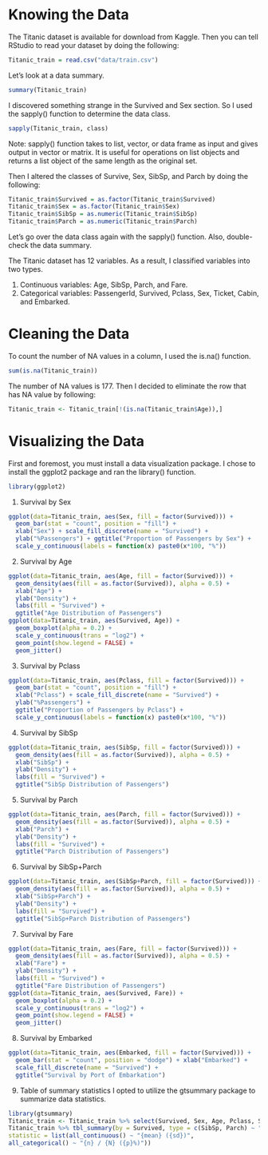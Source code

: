 # Knowing the Data
The Titanic dataset is available for download from Kaggle. Then you can tell RStudio to read your dataset by doing the following:
```r
Titanic_train = read.csv("data/train.csv")
```

Let’s look at a data summary.
```r
summary(Titanic_train)
```

I discovered something strange in the Survived and Sex section. So I used the sapply() function to determine the data class.
```r
sapply(Titanic_train, class)
```
Note: sapply() function takes to list, vector, or data frame as input and gives output in vector or matrix. It is useful for operations on list objects and returns a list object of the same length as the original set.

Then I altered the classes of Survive, Sex, SibSp, and Parch by doing the following:
```r
Titanic_train$Survived = as.factor(Titanic_train$Survived)
Titanic_train$Sex = as.factor(Titanic_train$Sex)
Titanic_train$SibSp = as.numeric(Titanic_train$SibSp)
Titanic_train$Parch = as.numeric(Titanic_train$Parch)
```

Let’s go over the data class again with the sapply() function. Also, double-check the data summary.

The Titanic dataset has 12 variables. As a result, I classified variables into two types.

1. Continuous variables: Age, SibSp, Parch, and Fare.
2. Categorical variables: PassengerId, Survived, Pclass, Sex, Ticket, Cabin, and Embarked.

# Cleaning the Data
To count the number of NA values in a column, I used the is.na() function.
```r
sum(is.na(Titanic_train))
```
The number of NA values is 177. Then I decided to eliminate the row that has NA value by following:
```r
Titanic_train <- Titanic_train[!(is.na(Titanic_train$Age)),]
```

# Visualizing the Data
First and foremost, you must install a data visualization package. I chose to install the ggplot2 package and ran the library() function.
```r
library(ggplot2)
```

1. Survival by Sex
```r
ggplot(data=Titanic_train, aes(Sex, fill = factor(Survived))) + 
  geom_bar(stat = "count", position = "fill") + 
  xlab("Sex") + scale_fill_discrete(name = "Survived") + 
  ylab("%Passengers") + ggtitle("Proportion of Passengers by Sex") + 
  scale_y_continuous(labels = function(x) paste0(x*100, "%"))
```

2. Survival by Age
```r
ggplot(data=Titanic_train, aes(Age, fill = factor(Survived))) +
  geom_density(aes(fill = as.factor(Survived)), alpha = 0.5) +
  xlab("Age") +
  ylab("Density") +
  labs(fill = "Survived") +
  ggtitle("Age Distribution of Passengers")
ggplot(data=Titanic_train, aes(Survived, Age)) +
  geom_boxplot(alpha = 0.2) +
  scale_y_continuous(trans = "log2") +
  geom_point(show.legend = FALSE) + 
  geom_jitter()
```

3. Survival by Pclass
```r
ggplot(data=Titanic_train, aes(Pclass, fill = factor(Survived))) + 
  geom_bar(stat = "count", position = "fill") + 
  xlab("Pclass") + scale_fill_discrete(name = "Survived") +
  ylab("%Passengers") +
  ggtitle("Proportion of Passengers by Pclass") +
  scale_y_continuous(labels = function(x) paste0(x*100, "%"))
```

4. Survival by SibSp
```r
ggplot(data=Titanic_train, aes(SibSp, fill = factor(Survived))) +
  geom_density(aes(fill = as.factor(Survived)), alpha = 0.5) +
  xlab("SibSp") +
  ylab("Density") +
  labs(fill = "Survived") +
  ggtitle("SibSp Distribution of Passengers")
```

5. Survival by Parch
```r
ggplot(data=Titanic_train, aes(Parch, fill = factor(Survived))) +
  geom_density(aes(fill = as.factor(Survived)), alpha = 0.5) +
  xlab("Parch") +
  ylab("Density") +
  labs(fill = "Survived") +
  ggtitle("Parch Distribution of Passengers")
```

6. Survival by SibSp+Parch
```r
ggplot(data=Titanic_train, aes(SibSp+Parch, fill = factor(Survived))) +
  geom_density(aes(fill = as.factor(Survived)), alpha = 0.5) +
  xlab("SibSp+Parch") +
  ylab("Density") +
  labs(fill = "Survived") +
  ggtitle("SibSp+Parch Distribution of Passengers")
```

7. Survival by Fare
```r
ggplot(data=Titanic_train, aes(Fare, fill = factor(Survived))) +
  geom_density(aes(fill = as.factor(Survived)), alpha = 0.5) +
  xlab("Fare") +
  ylab("Density") +
  labs(fill = "Survived") +
  ggtitle("Fare Distribution of Passengers")
ggplot(data=Titanic_train, aes(Survived, Fare)) +
  geom_boxplot(alpha = 0.2) +
  scale_y_continuous(trans = "log2") +
  geom_point(show.legend = FALSE) + 
  geom_jitter()
```

8. Survival by Embarked
```r
ggplot(data=Titanic_train, aes(Embarked, fill = factor(Survived))) + 
  geom_bar(stat = "count", position = "dodge") + xlab("Embarked") + 
  scale_fill_discrete(name = "Survived") + 
  ggtitle("Survival by Port of Embarkation")
```

9. Table of summary statistics
I opted to utilize the gtsummary package to summarize data statistics.
```r
library(gtsummary)
Titanic_train <- Titanic_train %>% select(Survived, Sex, Age, Pclass, SibSp, Parch, Fare, Embarked)
Titanic_train %>% tbl_summary(by = Survived, type = c(SibSp, Parch) ~ "continuous", 
statistic = list(all_continuous() ~ "{mean} ({sd})",
all_categorical() ~ "{n} / {N} ({p}%)"))
```


